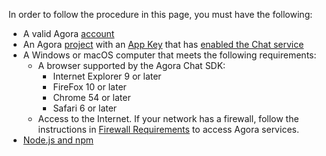 <PlatformWrapper platform="web">

In order to follow the procedure in this page, you must have the following:

- A valid Agora [account](https://docs.agora.io/en/video-calling/reference/manage-agora-account/#create-an-agora-account)
- An Agora [project](https://docs.agora.io/en/video-calling/reference/manage-agora-account/#create-an-agora-project) with an [App Key](https://docs.agora.io/en/agora-chat/get-started/enable#get-the-information-of-the-chat-project) that has [enabled the Chat service](enable) 
- A Windows or macOS computer that meets the following requirements:
  - A browser supported by the Agora Chat SDK: 
    - Internet Explorer 9 or later
    - FireFox 10 or later
    - Chrome 54 or later
    - Safari 6 or later
  - Access to the Internet. If your network has a firewall, follow the instructions in [Firewall Requirements](https://docs.agora.io/en/Agora%20Platform/firewall?platform=Web) to access Agora services.
- [Node.js and npm](https://docs.npmjs.com/downloading-and-installing-node-js-and-npm)

</PlatformWrapper>
